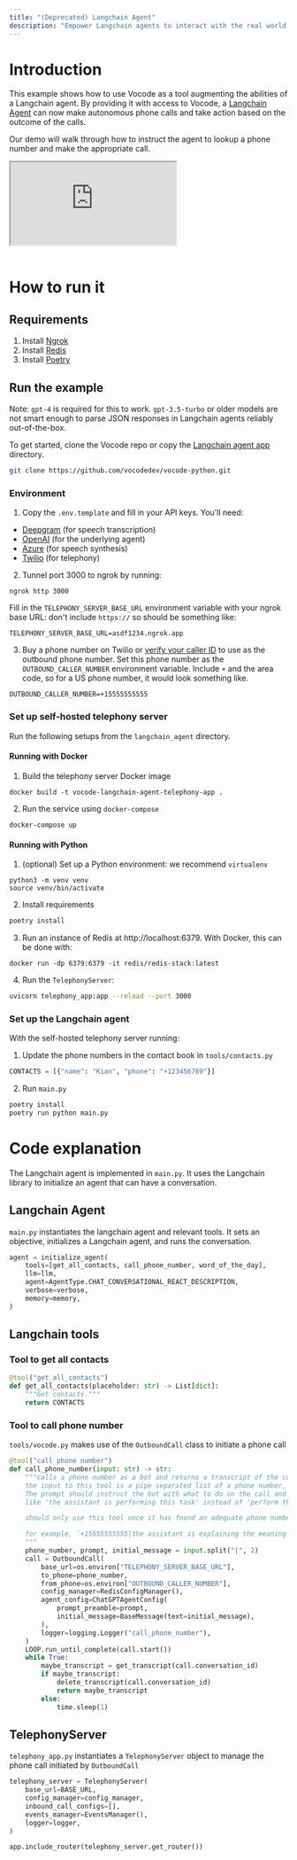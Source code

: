 ```yaml
---
title: "(Deprecated) Langchain Agent"
description: "Empower Langchain agents to interact with the real world via phone calls"
---
```


# Introduction

This example shows how to use Vocode as a tool augmenting the abilities of a Langchain
agent. By providing it with access to Vocode, a [Langchain Agent](https://python.langchain.com/en/latest/modules/agents.html)
can now make autonomous phone calls and take action based on the outcome of the calls.

Our demo will walk through how to instruct the agent to lookup a phone number and make the
appropriate call.

<div>
  <iframe
    style={{
      width: "100%",
      height: "300px",
      paddingLeft: "75px",
      paddingRight: "75px",
    }}
    src="https://www.loom.com/embed/ba80f55524944ccc8c3b437b7a909270"
  ></iframe>
</div>
<br />

# How to run it

## Requirements

1. Install [Ngrok](https://ngrok.com/)
2. Install [Redis](https://redis.com/)
3. Install [Poetry](https://python-poetry.org/)

## Run the example

Note: `gpt-4` is required for this to work. `gpt-3.5-turbo` or older models are not smart enough to parse JSON responses in Langchain agents reliably out-of-the-box.

To get started, clone the Vocode repo or copy the [Langchain agent app](https://github.com/vocodedev/vocode-python/tree/main/apps/langchain_agent) directory.

```bash
git clone https://github.com/vocodedev/vocode-python.git
```

### Environment

1. Copy the `.env.template` and fill in your API keys. You'll need:

- [Deepgram](https://deepgram.com) (for speech transcription)
- [OpenAI](https://platform.openai.com) (for the underlying agent)
- [Azure](https://azure.microsoft.com/en-us/products/cognitive-services/text-to-speech/) (for speech synthesis)
- [Twilio](https://console.twilio.com/) (for telephony)

2. Tunnel port 3000 to ngrok by running:

```
ngrok http 3000
```

Fill in the `TELEPHONY_SERVER_BASE_URL` environment variable with your ngrok base URL: don't include `https://` so should be something like:

```
TELEPHONY_SERVER_BASE_URL=asdf1234.ngrok.app
```

3. Buy a phone number on Twilio or [verify your caller ID](https://support.twilio.com/hc/en-us/articles/223180048-Adding-a-Verified-Phone-Number-or-Caller-ID-with-Twilio) to use as the outbound phone number.
   Set this phone number as the `OUTBOUND_CALLER_NUMBER` environment variable. Include `+` and the area code, so for a US phone number, it would look something like.

```
OUTBOUND_CALLER_NUMBER=+15555555555
```

### Set up self-hosted telephony server

Run the following setups from the `langchain_agent` directory.

#### Running with Docker

1. Build the telephony server Docker image

```
docker build -t vocode-langchain-agent-telephony-app .
```

2. Run the service using `docker-compose`

```
docker-compose up
```

#### Running with Python

1. (optional) Set up a Python environment: we recommend `virtualenv`

```
python3 -m venv venv
source venv/bin/activate
```

2. Install requirements

```bash
poetry install
```

3. Run an instance of Redis at http://localhost:6379. With Docker, this can be done with:

```
docker run -dp 6379:6379 -it redis/redis-stack:latest
```

4. Run the `TelephonyServer`:

```bash
uvicorn telephony_app:app --reload --port 3000
```

### Set up the Langchain agent

With the self-hosted telephony server running:

1. Update the phone numbers in the contact book in `tools/contacts.py`

```python
CONTACTS = [{"name": "Kian", "phone": "+123456789"}]
```

2. Run `main.py`

```bash
poetry install
poetry run python main.py
```

# Code explanation
The Langchain agent is implemented in `main.py`. It uses the Langchain library to initialize an agent that can have a conversation.

## Langchain Agent
`main.py` instantiates the langchain agent and relevant tools. It sets an objective, initializes a Langchain agent, and runs the conversation.
```python
agent = initialize_agent(
    tools=[get_all_contacts, call_phone_number, word_of_the_day],
    llm=llm,
    agent=AgentType.CHAT_CONVERSATIONAL_REACT_DESCRIPTION,
    verbose=verbose,
    memory=memory,
)
```

## Langchain tools

### Tool to get all contacts
```python
@tool("get_all_contacts")
def get_all_contacts(placeholder: str) -> List[dict]:
    """Get contacts."""
    return CONTACTS
```

### Tool to call phone number
`tools/vocode.py` makes use of the `OutboundCall` class to initiate a phone call
```python
@tool("call phone number")
def call_phone_number(input: str) -> str:
    """calls a phone number as a bot and returns a transcript of the conversation.
    the input to this tool is a pipe separated list of a phone number, a prompt, and the first thing the bot should say.
    The prompt should instruct the bot with what to do on the call and be in the 3rd person,
    like 'the assistant is performing this task' instead of 'perform this task'.

    should only use this tool once it has found an adequate phone number to call.

    for example, `+15555555555|the assistant is explaining the meaning of life|i'm going to tell you the meaning of life` will call +15555555555, say 'i'm going to tell you the meaning of life', and instruct the assistant to tell the human what the meaning of life is.
    """
    phone_number, prompt, initial_message = input.split("|", 2)
    call = OutboundCall(
        base_url=os.environ["TELEPHONY_SERVER_BASE_URL"],
        to_phone=phone_number,
        from_phone=os.environ["OUTBOUND_CALLER_NUMBER"],
        config_manager=RedisConfigManager(),
        agent_config=ChatGPTAgentConfig(
            prompt_preamble=prompt,
            initial_message=BaseMessage(text=initial_message),
        ),
        logger=logging.Logger("call_phone_number"),
    )
    LOOP.run_until_complete(call.start())
    while True:
        maybe_transcript = get_transcript(call.conversation_id)
        if maybe_transcript:
            delete_transcript(call.conversation_id)
            return maybe_transcript
        else:
            time.sleep(1)
```

## TelephonyServer
`telephony_app.py` instantiates a `TelephonyServer` object to manage the phone call initiated by `OutboundCall`
```python
telephony_server = TelephonyServer(
    base_url=BASE_URL,
    config_manager=config_manager,
    inbound_call_configs=[],
    events_manager=EventsManager(),
    logger=logger,
)

app.include_router(telephony_server.get_router())
```